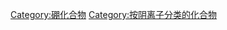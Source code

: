 {{Commons cat|Borides}}

[[Category:硼化合物|Category:硼化合物]]
[[Category:按阴离子分类的化合物|Category:按阴离子分类的化合物]]